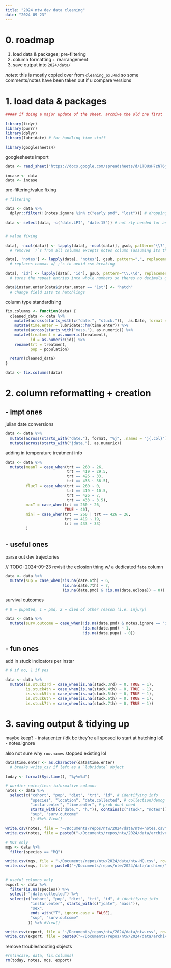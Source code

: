 ```yaml
---
title: "2024 ntw dev data cleaning"
date: "2024-09-23"
---
```


# 0. roadmap

1. load data & packages; pre-filtering
2. column formatting + rearrangement
3. save output into `2024/data/`

*notes:* this is mostly copied over from `cleaning_ox.Rmd` so some comments/notes have been taken out if u compare versions

# 1. load data & packages

```r

##### if doing a major update of the sheet, archive the old one first

library(tidyr)
library(purrr)
library(dplyr)
library(lubridate) # for handling time stuff

library(googlesheets4)
```

googlesheets import

```r
data <- read_sheet("https://docs.google.com/spreadsheets/d/1TOUsH7zNT6jF7SltYsD_8pK5tI7yR-Gqx-kDrodmJ00/edit?gid=1256964024", sheet = "ntw repeat", col_types = "c")

incase <- data
data <- incase
```

pre-filtering/value fixing

```r
# filtering

data <- data %>%
  dplyr::filter(!(notes.ignore %in% c("early pmd", "lost"))) # dropping things that died in 1 day or got lost

data <- select(data, -c("date.LPI", "date.15")) # not rly needed for analyses/LPI is empty lol


# value fixing

data[, -ncol(data)] <- lapply(data[, -ncol(data)], gsub, pattern="\\?", replacement = "") 
  # removes `?`s from all columns excepts notes column (assuming its the last col in the df)

data[, 'notes'] <- lapply(data[, 'notes'], gsub, pattern=",", replacement = ";") 
  # replaces commas w/ ;'s to avoid csv breaking

data[, 'id'] <- lapply(data[, 'id'], gsub, pattern="\\.\\d", replacement = "") 
  # turns the repeat entries into whole numbers so theres no decimals going on after as.numeric(id)

data$instar.enter[data$instar.enter == "1st"] <- "hatch" 
  # change field 1sts to hatchlings

```

column type standardising

```r
fix.columns <- function(data) {
  cleaned_data <- data %>%
    mutate(across(starts_with(c("date.", "stuck.")),  as.Date, format = "%m/%d"))%>%
    mutate(time.enter = lubridate::hm(time.enter)) %>%
    mutate(across(starts_with("mass."), as.numeric)) %>%
    mutate(treatment = as.numeric(treatment),
           id = as.numeric(id)) %>%
    rename(trt = treatment,
           pop = population)
  
  return(cleaned_data)
}

data <- fix.columns(data)
```


# 2. column reformatting + creation

## - impt ones

julian date conversions

```r
data <- data %>%
  mutate(across(starts_with("date."), format, "%j", .names = "j{.col}")) %>%
  mutate(across(starts_with("jdate."), as.numeric))
```

adding in temperature treatment info

```r
data <- data %>%
  mutate(meanT = case_when(trt == 260 ~ 26,
                           trt == 419 ~ 29.5,
                           trt == 426 ~ 33,
                           trt == 433 ~ 36.5),
         flucT = case_when(trt == 260 ~ 0,
                           trt == 419 ~ 10.5,
                           trt == 426 ~ 7,
                           trt == 433 ~ 3.5),
         maxT = case_when(trt == 260 ~ 26,
                          TRUE ~ 40),
         minT = case_when(trt == 260 | trt == 426 ~ 26,
                          trt == 419 ~ 19,
                          trt == 433 ~ 33)
         )
```


## - useful ones

parse out dev trajectories

// TODO: 2024-09-23 revisit the eclosion thing w/ a dedicated `fate` column

```r
data <- data %>%
  mutate(sup = case_when(!is.na(date.6th) ~ 6,
                         !is.na(date.7th) ~ 7,
                         (is.na(date.pmd) & !is.na(date.eclose)) ~ 0)) 

```


survival outcomes

```r
# 0 = pupated, 1 = pmd, 2 = died of other reason (i.e. injury)

data <- data %>%
  mutate(surv.outcome = case_when(!is.na(date.pmd) & notes.ignore == "injured" ~ 2,
                                  !is.na(date.pmd) ~ 1,
                                  !is.na(date.pupa) ~ 0))
```




## - fun ones

add in stuck indicators per instar

```r
# 0 if no, 1 if yes

data <- data %>%
  mutate(is.stuck3rd = case_when(is.na(stuck.3rd) ~ 0, TRUE ~ 1),
         is.stuck4th = case_when(is.na(stuck.4th) ~ 0, TRUE ~ 1),
         is.stuck5th = case_when(is.na(stuck.5th) ~ 0, TRUE ~ 1),
         is.stuck6th = case_when(is.na(stuck.6th) ~ 0, TRUE ~ 1),
         is.stuck7th = case_when(is.na(stuck.7th) ~ 0, TRUE ~ 1))

```


# 3. saving output & tidying up

maybe keep?
  - instar.enter (idk bc they're all sposed to start at hatching lol)
  - notes.ignore
  
also not sure why `row.names` stopped existing lol


```r
data$time.enter <- as.character(data$time.enter) 
  # breaks write_csv if left as a `lubridate` object

today <- format(Sys.time(), "%y%m%d")

# wordier notes/less-informative columns
notes <- data %>%
  select(c("cohort", "pop", "diet", "trt", "id", # identifying info
           "species", "location", "date.collected", # collection/demog info
           "instar.enter", "time.enter", # prob dont need
           starts_with(c("date.", "h.")), contains(c("stuck", "notes")), # dev stuff that is jdated
           "sup", "surv.outcome"
           )) #%>% View()

write.csv(notes, file = "~/Documents/repos/ntw/2024/data/ntw-notes.csv", row.names = FALSE)
write.csv(notes, file = paste0("~/Documents/repos/ntw/2024/data/archive/", today, "_ntw-notes.csv" ), row.names = FALSE)
  
# MQs only
mqs <- data %>%
  filter(species == "MQ")

write.csv(mqs, file = "~/Documents/repos/ntw/2024/data/ntw-MQ.csv", row.names = FALSE)
write.csv(mqs, file = paste0("~/Documents/repos/ntw/2024/data/archive/", today, "_ntw-MQ.csv" ), row.names = FALSE)

  
# useful columns only
export <- data %>%
  filter(is.na(species)) %>%
  select(-"jdate.collected") %>%
  select(c("cohort", "pop", "diet", "trt", "id", # identifying info
           "instar.enter", starts_with(c("jdate", "mass")), 
           "sex",
           ends_with("T", ignore.case = FALSE),
           "sup", "surv.outcome"
          )) %>% #View()

write.csv(export, file = "~/Documents/repos/ntw/2024/data/ntw.csv", row.names = FALSE)
write.csv(export, file = paste0("~/Documents/repos/ntw/2024/data/archive/", today, "_ntw.csv" ), row.names = FALSE)

```

remove troubleshooting objects

```r
#rm(incase, data, fix.columns)
rm(today, notes, mqs, export)
```



